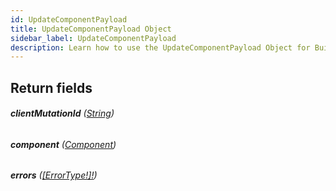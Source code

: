 ```yaml
---
id: UpdateComponentPayload
title: UpdateComponentPayload Object
sidebar_label: UpdateComponentPayload
description: Learn how to use the UpdateComponentPayload Object for Builder's API.
---
```


## Return fields

###### <b>clientMutationId</b> ([String](/docs/composer/builder/api/schema/scalar/String.mdx))

###### <b>component</b> ([Component](/docs/composer/builder/api/schema/object/Component.mdx))

###### <b>errors</b> ([[ErrorType!]!](/docs/composer/builder/api/schema/object/ErrorType.mdx))
